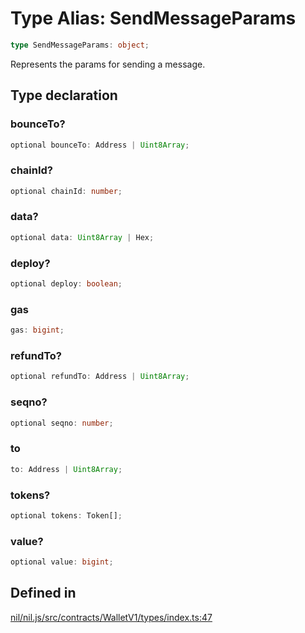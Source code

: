 # Type Alias: SendMessageParams

```ts
type SendMessageParams: object;
```

Represents the params for sending a message.

## Type declaration

### bounceTo?

```ts
optional bounceTo: Address | Uint8Array;
```

### chainId?

```ts
optional chainId: number;
```

### data?

```ts
optional data: Uint8Array | Hex;
```

### deploy?

```ts
optional deploy: boolean;
```

### gas

```ts
gas: bigint;
```

### refundTo?

```ts
optional refundTo: Address | Uint8Array;
```

### seqno?

```ts
optional seqno: number;
```

### to

```ts
to: Address | Uint8Array;
```

### tokens?

```ts
optional tokens: Token[];
```

### value?

```ts
optional value: bigint;
```

## Defined in

[nil/nil.js/src/contracts/WalletV1/types/index.ts:47](https://github.com/NilFoundation/nil.js/blob/d8bba16997233f201c54e5c49ccea4dad0518b53/src/contracts/WalletV1/types/index.ts#L47)
